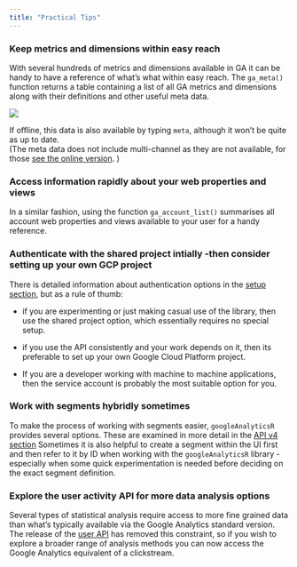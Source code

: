 ```yaml
---
title: "Practical Tips"
---
```


### Keep metrics and dimensions within easy reach

With several hundreds of metrics and dimensions available in GA it can be handy to have a reference of what's what within easy reach. 
The `ga_meta()` function returns a table containing a list of all GA metrics and dimensions along with their definitions and other useful meta data. 

![](meta_data_screenshot.png)

If offline, this data is also available by typing `meta`, although it won't be quite as up to date.  
(The meta data does not include multi-channel as they are not available, for those [see the online version](https://developers.google.com/analytics/devguides/reporting/mcf/dimsmets/). )

### Access information rapidly about your web properties and views

In a similar fashion, using the function `ga_account_list()`  summarises all account web properties and views available to your user for a handy reference.

### Authenticate with the shared project intially -then consider setting up your own GCP project

There is detailed information about authentication options in the [setup section](http://code.markedmondson.me/googleAnalyticsR/articles/setup.html), but as a rule of thumb:

* if you are experimenting or just making casual use of the library, then use the shared project option, which essentially requires no special setup.

* if you use the API consistently and your work depends on it, then its preferable to set up your own Google Cloud Platform project. 

* If you are a developer working with machine to machine applications, then the service account is probably the most suitable option for you.

### Work with segments hybridly sometimes

To make the process of working with segments easier, `googleAnalyticsR` provides several options.
These are examined in more detail in the [API v4 section](http://code.markedmondson.me/googleAnalyticsR/articles/v4.html)
Sometimes it is also helpful to create a segment within the UI first and then refer to it by ID when working with the `googleAnalyticsR` library -especially when some quick experimentation is needed before deciding on the exact segment definition.



### Explore the user activity API for more data analysis options

Several types of statistical analysis require access to more fine grained data than what's typically available via the Google Analytics standard version. 
The release of the [user API](http://code.markedmondson.me/googleAnalyticsR/articles/user-activity.html) has removed this constraint, so if you wish to explore a broader range of analysis methods you can now access the Google Analytics equivalent of a clickstream.

